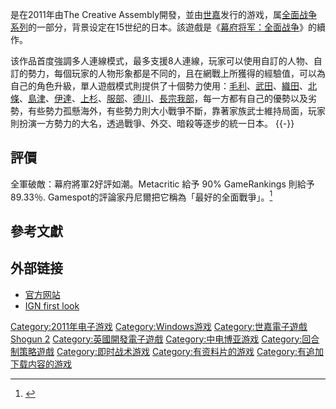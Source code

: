 {{NoteTA
|G1=Games
| G2 = Sega
}}
{{about|世嘉於2011年發行的電子遊戲|美商藝電於2013年發行的《終極動員令：將軍》續作|命令与征服 (2013年游戏)}}
{{Infobox VG
| title = 全面战争：幕府将军2
| image = File:Shogun 2 Total War box art.jpg
| developer = [[Creative_Assembly|Creative Assembly]]
| publisher = {{vgrelease|WW|[[世嘉|世嘉]]|TW|[[爱胜游戏|爱胜游戏]]|CN|[[中电博亚|中电博亚]]}}
| designer = 
| composer = 
| series = [[全面战争系列|全面战争系列]]
| released = {{vgrelease|WW|2011年3月15日|TW|2011年3月22日|CN|2012年6月1日}}
| genre = [[回合制策略游戏|回合制策略]]、[[即时战术游戏|即时战术]]
| modes = [[单人游戏|单人游戏]]、[[多人游戏|多人游戏]]
| platforms = [[Microsoft_Windows|Microsoft Windows]]
}}

{{Vgname|全軍破敵：幕府將軍2|en=Total War: Shogun 2|cn=幕府将军2：全面战争|tw=全軍破敵：幕府將軍2}}是在2011年由The Creative Assembly開發，並由[[世嘉|世嘉]]发行的游戏，属[[全面战争系列|全面战争系列]]的一部分，背景设定在15世纪的日本。該遊戲是《[[幕府将军：全面战争|幕府将军：全面战争]]》的續作。

该作品首度強調多人連線模式，最多支援8人連線，玩家可以使用自訂的人物、自訂的勢力，每個玩家的人物形象都是不同的，且在網戰上所獲得的經驗值，可以為自己的角色升級，單人遊戲模式則提供了十個勢力使用：[[毛利氏|毛利]]、[[武田氏|武田]]、[[織田氏|織田]]、[[後北條氏|北條]]、[[島津氏|島津]]、[[伊達氏|伊達]]、[[上杉氏|上杉]]、[[服部半藏|服部]]、[[德川氏|德川]]、[[長宗我部氏|長宗我部]]，每一方都有自己的優勢以及劣勢，有些勢力孤懸海外，有些勢力則大小戰爭不斷，靠著家族武士維持局面，玩家則扮演一方勢力的大名，透過戰爭、外交、暗殺等逐步的統一日本。 
{{-}}

== 評價 ==
{{VG Reviews
| GR = 89.33%<ref name="gamerankings">{{cite web|title=Total War: Shogun 2 for PC|url=http://www.gamerankings.com/pc/997383-total-war-shogun-2/|accessdate=2011-12-28|publisher=GameRankings|archiveurl=https://web.archive.org/web/20141027200725/http://www.gamerankings.com/pc/997383-total-war-shogun-2/|archivedate=2014-10-27|dead-url=no}}</ref>
| MC = 90%<ref name="metacritic">{{cite web|title=Shogun 2: Total War|url=http://www.metacritic.com/game/pc/shogun-2-total-war|accessdate=2011-03-15|publisher=Metacritic|archiveurl=https://www.webcitation.org/67EuHqYp8?url=http://www.metacritic.com/game/pc/total-war-shogun-2|archivedate=2012-04-27|dead-url=no}}</ref>
| S2H = 9/10<ref name="Shogun 2 Heaven">{{cite web|title=Shogun 2: Total War Review|url=http://shogun2.heavengames.com/|accessdate=2011-05-30|archiveurl=https://web.archive.org/web/20110408144758/http://shogun2.heavengames.com/|archivedate=2011-04-08|dead-url=no}}</ref>
| IGN = 9.0/10<ref name="ign">{{cite web|title=Total War: Shogun 2 Review|url=http://pc.ign.com/articles/115/1156095p1.html|accessdate=2011-03-17|author=Charles Onyett|date=2011-03-11|publisher=IGN|archiveurl=https://www.webcitation.org/67EuJvJE7?url=http://pc.ign.com/articles/115/1156095p1.html|archivedate=2012-04-27|dead-url=no}}</ref>
| GI = 95%<ref name="gameinformer">{{cite journal|title=Total War: Shogun 2|date=April 2011|journal=Game Informer|page=92}}</ref>
| PCGUK = 92%<ref name="pcguk">{{cite web|title=Total War: Shogun 2 review|url=http://www.pcgamer.com/2011/03/11/total-war-shogun-2-review-224/|accessdate=2011-03-15|author=Al Bickham|date=2011-03-11|publisher=PC Gamer|archiveurl=https://web.archive.org/web/20110314044651/http://www.pcgamer.com/2011/03/11/total-war-shogun-2-review-224/|archivedate=2011-03-14|dead-url=no}}</ref>
| EuroG = 9 of 10<ref name="eurogamer">{{cite web|title=Total War: Shogun 2|url=http://www.eurogamer.net/articles/2011-03-11-total-war-shogun-2-review?page=3|accessdate=2011-03-15|author=Tim Stone|date=2011-03-11|publisher=EuroGamer|archiveurl=https://web.archive.org/web/20110314162713/http://www.eurogamer.net/articles/2011-03-11-total-war-shogun-2-review?page=3|archivedate=2011-03-14|dead-url=no}}</ref>
| GSpot = 9.0/10<ref name="gspot_shogun2" />
| XPlay = 5/5<ref name="xplay">{{cite web|title=Total War: Shogun 2 Video Review in High Definition|url=http://www.g4tv.com/videos/52267/total-war-shogun-2-video-review/|accessdate=2011-04-11|author=Adam Sessler|publisher=G4|archiveurl=https://web.archive.org/web/20121017063933/http://www.g4tv.com/videos/52267/total-war-shogun-2-video-review/|archivedate=2012-10-17|dead-url=yes}}</ref>
| rev1 = GameScope
| rev1Score = 9.2/10<ref name="GameScope">{{cite web|title=Total War: Shogun 2 PC Review (English)|url=http://en.gamescope.ru/reviews/total-war-shogun-2-pc-review-en/|accessdate=2011-04-13|author=Alex Ivanchenko|date=2011-03-18|publisher=GameScope|archiveurl=https://web.archive.org/web/20110801154811/http://en.gamescope.ru/reviews/total-war-shogun-2-pc-review-en/|archivedate=2011-08-01|dead-url=no}}</ref>
| award1Pub = [[GameSpot|GameSpot]]
| award1 = 最佳戰略遊戲<ref>{{cite web|title=The Best of 2011 Awards|url=http://uk.gamespot.com/best-of-2011-awards/|accessdate=31 December 2011|date=30 December 2011|publisher=[[GameSpot|GameSpot]]|archiveurl=https://web.archive.org/web/20120107222159/http://uk.gamespot.com/best-of-2011-awards/|archivedate=2012年1月7日|dead-url=yes}}</ref>
}}
全軍破敵：幕府將軍2好評如潮。Metacritic 給予 90% GameRankings 則給予 89.33％. Gamespot的評論家丹尼爾把它稱為「最好的全面戰爭」。<ref name="gspot_shogun2">{{cite web|title=Total War: Shogun 2 Review|url=http://asia.gamespot.com/shogun-2-total-war/reviews/shogun-2-total-war-review-6304519/|accessdate=2011-12-31|publisher=[[GameSpot|GameSpot]]|archiveurl=https://web.archive.org/web/20111231192300/http://asia.gamespot.com/shogun-2-total-war/reviews/shogun-2-total-war-review-6304519|archivedate=2011-12-31|dead-url=yes}}</ref>

== 參考文獻 ==
{{reflist}}

== 外部链接 ==
* [https://web.archive.org/web/20100811185342/http://www.totalwar.com/shogun2 官方网站]
* [http://pc.ign.com/articles/109/1093664p1.html IGN first look]{{Wayback|url=http://pc.ign.com/articles/109/1093664p1.html|date=20100814172345}}

{{Creative Assembly}}

{{DEFAULTSORT:Total War, Shogun 2}}
[[Category:2011年电子游戏|Category:2011年电子游戏]]
[[Category:Windows游戏|Category:Windows游戏]]
[[Category:世嘉電子遊戲|Category:世嘉電子遊戲]]
[[Category:全面战争系列|Shogun 2]]
[[Category:英國開發電子遊戲|Category:英國開發電子遊戲]]
[[Category:中电博亚游戏|Category:中电博亚游戏]]
[[Category:回合制策略遊戲|Category:回合制策略遊戲]]
[[Category:即时战术游戏|Category:即时战术游戏]]
[[Category:有资料片的游戏|Category:有资料片的游戏]]
[[Category:有追加下载内容的游戏|Category:有追加下载内容的游戏]]